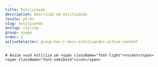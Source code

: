 ```yaml
---
title: Estilização
description: Descrição da estilização
locale: pt-br
slug: estilizando
enslug: styling
group: usage
order: 2
activeSelector: group-has-[.docs-estilizando]:active-content
---
```


    # Assim você estiliza um <span className="font-light">rocket</span><span className="font-semibold">icon</span>
